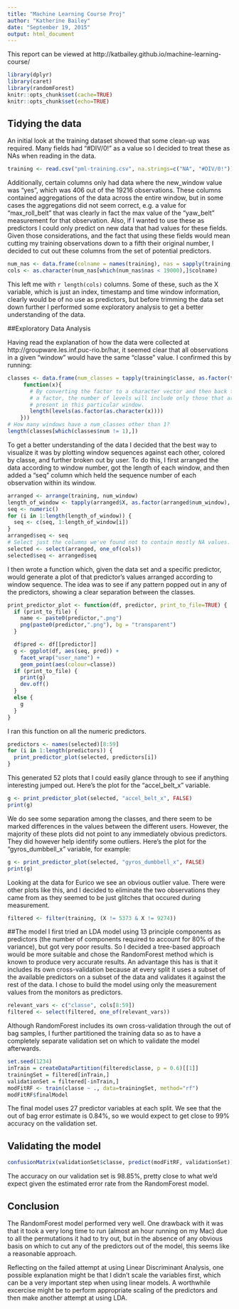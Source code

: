 ```yaml
---
title: "Machine Learning Course Proj"
author: "Katherine Bailey"
date: "September 19, 2015"
output: html_document
---
```

This report can be viewed at http://katbailey.github.io/machine-learning-course/

```r
library(dplyr)
library(caret)
library(randomForest)
knitr::opts_chunk$set(cache=TRUE)
knitr::opts_chunk$set(echo=TRUE)
```
## Tidying the data
An initial look at the training dataset showed that some clean-up was required. Many fields had "#DIV/0!" as a value so I decided to treat these as NAs when reading in the data.
```r
training <- read.csv("pml-training.csv", na.strings=c("NA", "#DIV/0!"))
```

Additionally, certain columns only had data where the new_window value was "yes", which was 406 out of the 19216 observations. These columns contained aggregations of the data across the entire window, but in some cases the aggregations did not seem correct, e.g. a value for "max_roll_belt" that was clearly in fact the max value of the "yaw_belt" measurement for that observation. Also, if I wanted to use these as predictors I could only predict on new data that had values for these fields. Given those considerations, and the fact that using these fields would mean cutting my training observations down to a fifth their original number, I decided to cut out these columns from the set of potential predictors.
```r
num_nas <- data.frame(colname = names(training), nas = sapply(training, function(x) { sum(is.na(x))}))
cols <- as.character(num_nas[which(num_nas$nas < 19000),]$colname)
```
This left me with `r length(cols)` columns. Some of these, such as the X variable, which is just an index, timestamp and time window information, clearly would be of no use as predictors, but before trimming the data set down further I performed some exploratory analysis to get a better understanding of the data.

##Exploratory Data Analysis

Having read the explanation of how the data were collected at http://groupware.les.inf.puc-rio.br/har, it seemed clear that all observations in a given "window" would have the same "classe" value. I confirmed this by running:
```r
classes <- data.frame(num_classes = tapply(training$classe, as.factor(training$num_window), 
     function(x){
       # By converting the factor to a character vector and then back to
       # a factor, the number of levels will include only those that are
       # present in this particular window.
       length(levels(as.factor(as.character(x))))
    }))
# How many windows have a num_classes other than 1?
length(classes[which(classes$num != 1),])
```

To get a better understanding of the data I decided that the best way to visualize it was by plotting window sequences against each other, colored by classe, and further broken out by user. To do this, I first arranged the data according to window number, got the length of each window, and then added a "seq" column which held the sequence number of each observation within its window.
```r
arranged <- arrange(training, num_window)
length_of_window <- tapply(arranged$X, as.factor(arranged$num_window), length)
seq <- numeric()
for (i in 1:length(length_of_window)) {
  seq <- c(seq, 1:length_of_window[i])
}
arranged$seq <- seq
# Select just the columns we've found not to contain mostly NA values.
selected <- select(arranged, one_of(cols))
selected$seq <- arranged$seq
```
I then wrote a function which, given the data set and a specific predictor, would generate a plot of that predictor's values arranged according to window sequence. The idea was to see if any pattern popped out in any of the predictors, showing a clear separation between the classes.

```r
print_predictor_plot <- function(df, predictor, print_to_file=TRUE) {
  if (print_to_file) {
    name <- paste0(predictor,".png")
    png(paste0(predictor,".png"), bg = "transparent")
  }

  df$pred <- df[[predictor]]
  g <- ggplot(df, aes(seq, pred)) + 
    facet_wrap("user_name") + 
    geom_point(aes(colour=classe))
  if (print_to_file) {
    print(g)
    dev.off()
  }
  else {
    g
  }
}
```
I ran this function on all the numeric predictors.
```r
predictors <- names(selected)[8:59]
for (i in 1:length(predictors)) {
  print_predictor_plot(selected, predictors[i])
}
```
This generated 52 plots that I could easily glance through to see if anything interesting jumped out. Here's the plot for the "accel_belt_x" variable.

```r
g <- print_predictor_plot(selected, "accel_belt_x", FALSE)
print(g)
```

We do see some separation among the classes, and there seem to be marked differences in the values between the different users. However, the majority of these plots did not point to any immediately obvious predictors. They did however help identify some outliers. Here's the plot for the "gyros_dumbbell_x" variable, for example:
```r
g <- print_predictor_plot(selected, "gyros_dumbbell_x", FALSE)
print(g)
```

Looking at the data for Eurico we see an obvious outlier value. There were other plots like this, and I decided to eliminate the two observations they came from as they seemed to be just glitches that occured during measurement.
```r
filtered <- filter(training, (X != 5373 & X != 9274))
```
##The model
I first tried an LDA model using 13 principle components as predictors (the number of components required to account for 80% of the variance), but got very poor results. So I decided a tree-based approach would be more suitable and chose the RandomForest method which is known to produce very accurate results. An advantage this has is that it includes its own cross-validation because at every split it uses a subset of the available predictors on a subset of the data and validates it against the rest of the data. I chose to build the model using only the measurement values from the monitors as predictors.

```r
relevant_vars <- c("classe", cols[8:59])
filtered <- select(filtered, one_of(relevant_vars))
```

Although RandomForest includes its own cross-validation through the out of bag samples, I further partitioned the training data so as to have a completely separate validation set on which to validate the model afterwards.

```r
set.seed(1234)
inTrain = createDataPartition(filtered$classe, p = 0.6)[[1]]
trainingSet = filtered[inTrain,]
validationSet = filtered[-inTrain,]
modFitRF <- train(classe ~ ., data=trainingSet, method="rf")
modFitRF$finalModel
```

The final model uses 27 predictor variables at each split. We see that the out of bag error estimate is 0.84%, so we would expect to get close to 99% accuracy on the validation set.

## Validating the model

```r
confusionMatrix(validationSet$classe, predict(modFitRF, validationSet))
```
The accuracy on our validation set is 98.85%, pretty close to what we'd expect given the estimated error rate from the RandomForest model.

## Conclusion
The RandomForest model performed very well. One drawback with it was that it took a very long time to run (almost an hour running on my Mac) due to all the permutations it had to try out, but in the absence of any obvious basis on which to cut any of the predictors out of the model, this seems like a reasonable approach.

Reflecting on the failed attempt at using Linear Discriminant Analysis, one possible explanation might be that I didn't scale the variables first, which can be a very important step when using linear models. A worthwhile excercise might be to perform appropriate scaling of the predictors and then make another attempt at using LDA.


